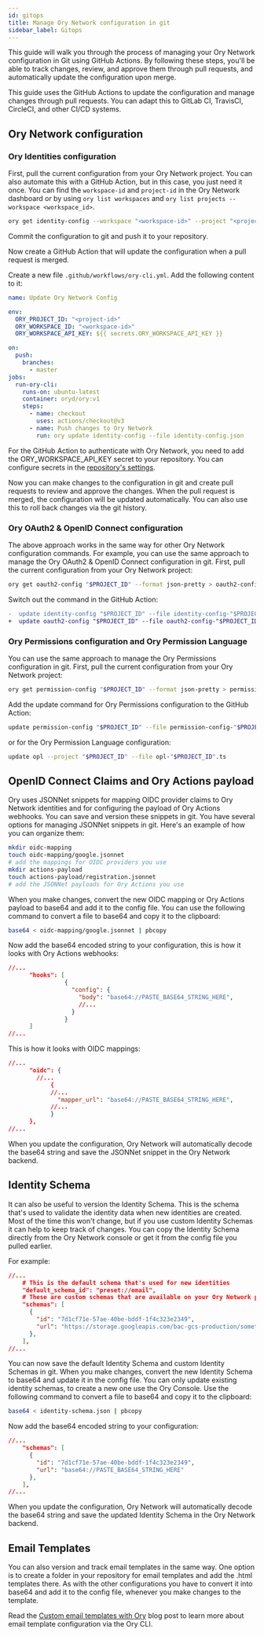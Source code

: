 ```yaml
---
id: gitops
title: Manage Ory Network configuration in git
sidebar_label: Gitops
---
```


This guide will walk you through the process of managing your Ory Network configuration in Git using GitHub Actions. By following
these steps, you'll be able to track changes, review, and approve them through pull requests, and automatically update the
configuration upon merge.

This guide uses the GitHub Actions to update the configuration and manage
changes through pull requests. You can adapt this to GitLab CI, TravisCI, CircleCI, and other CI/CD systems.

## Ory Network configuration

### Ory Identities configuration

First, pull the current configuration from your Ory Network project. You can also automate this with a GitHub Action, but in this
case, you just need it once. You can find the `workspace-id` and `project-id` in the Ory Network dashboard or by using `ory list workspaces` and `ory list projects --workspace <workspace_id>`.

```bash
ory get identity-config --workspace "<workspace-id>" --project "<project-id>" --format json-pretty > identity-config.json
```

Commit the configuration to git and push it to your repository.

Now create a GitHub Action that will update the configuration when a pull request is merged.

Create a new file `.github/workflows/ory-cli.yml`. Add the following content to it:

```yaml
name: Update Ory Network Config

env:
  ORY_PROJECT_ID: "<project-id>"
  ORY_WORKSPACE_ID: "<workspace-id>"
  ORY_WORKSPACE_API_KEY: ${{ secrets.ORY_WORKSPACE_API_KEY }}

on:
  push:
    branches:
      - master
jobs:
  run-ory-cli:
    runs-on: ubuntu-latest
    container: oryd/ory:v1
    steps:
      - name: checkout
        uses: actions/checkout@v3
      - name: Push changes to Ory Network
        run: ory update identity-config --file identity-config.json
```

For the GitHub Action to authenticate with Ory Network, you need to add the ORY_WORKSPACE_API_KEY secret to your
repository. You can configure secrets in the [repository's settings](https://docs.github.com/en/actions/security-guides/using-secrets-in-github-actions#creating-secrets-for-a-repository).

Now you can make changes to the configuration in git and create pull requests to review and approve the changes. When the pull
request is merged, the configuration will be updated automatically. You can also use this to roll back changes via the git
history.

### Ory OAuth2 & OpenID Connect configuration

The above approach works in the same way for other Ory Network configuration commands. For example, you can use the same approach
to manage the Ory OAuth2 & OpenID Connect configuration in git. First, pull the current configuration from your Ory Network
project:

```bash
ory get oauth2-config "$PROJECT_ID" --format json-pretty > oauth2-config-"$PROJECT_ID".json
```

Switch out the command in the GitHub Action:

```diff
-  update identity-config "$PROJECT_ID" --file identity-config-"$PROJECT_ID".json
+  update oauth2-config "$PROJECT_ID" --file oauth2-config-"$PROJECT_ID".json
```

### Ory Permissions configuration and Ory Permission Language

You can use the same approach to manage the Ory Permissions configuration in git. First, pull the current configuration from your
Ory Network project:

```bash
ory get permission-config "$PROJECT_ID" --format json-pretty > permission-config-"$PROJECT_ID".json
```

Add the update command for Ory Permissions configuration to the GitHub Action:

```bash
update permission-config "$PROJECT_ID" --file permission-config-"$PROJECT_ID".json
```

or for the Ory Permission Language configuration:

```bash
update opl --project "$PROJECT_ID" --file opl-"$PROJECT_ID".ts
```

## OpenID Connect Claims and Ory Actions payload

Ory uses JSONNet snippets for mapping OIDC provider claims to Ory Network identities and for configuring the payload of Ory
Actions webhooks. You can save and version these snippets in git. You have several options for managing JSONNet snippets in git.
Here's an example of how you can organize them:

```bash
mkdir oidc-mapping
touch oidc-mapping/google.jsonnet
# add the mappings for OIDC providers you use
mkdir actions-payload
touch actions-payload/registration.jsonnet
# add the JSONNet payloads for Ory Actions you use
```

When you make changes, convert the new OIDC mapping or Ory Actions payload to base64 and add it to the config file. You can use
the following command to convert a file to base64 and copy it to the clipboard:

```bash
base64 < oidc-mapping/google.jsonnet | pbcopy
```

Now add the base64 encoded string to your configuration, this is how it looks with Ory Actions webhooks:

```json
//...
      "hooks": [
                {
                  "config": {
                    "body": "base64://PASTE_BASE64_STRING_HERE",
                    //...
                  }
                }
      ]
//...
```

This is how it looks with OIDC mappings:

```json
//...
      "oidc": {
        //...
            {
            //...
              "mapper_url": "base64://PASTE_BASE64_STRING_HERE",
            //...
            }
      },
//...
```

When you update the configuration, Ory Network will automatically decode the base64 string and save the JSONNet snippet in the Ory
Network backend.

## Identity Schema

It can also be useful to version the Identity Schema. This is the schema that's used to validate the identity data when new
identities are created. Most of the time this won't change, but if you use custom Identity Schemas it can help to keep track of
changes. You can copy the Identity Schema directly from the Ory Network console or get it from the config file you pulled earlier.

For example:

```json
//...
    # This is the default schema that's used for new identities
    "default_schema_id": "preset://email",
    # These are custom schemas that are available on your Ory Network project
    "schemas": [
      {
        "id": "7d1cf71e-57ae-40be-bddf-1f4c323e2349",
        "url": "https://storage.googleapis.com/bac-gcs-production/something.schema.json"
      },
    ],
//...
```

You can now save the default Identity Schema and custom Identity Schemas in git. When you make changes, convert the new Identity
Schema to base64 and update it in the config file. You can only update existing identity schemas, to create a new one use the Ory
Console. Use the following command to convert a file to base64 and copy it to the clipboard:

```bash
base64 < identity-schema.json | pbcopy
```

Now add the base64 encoded string to your configuration:

```json
//...
    "schemas": [
      {
        "id": "7d1cf71e-57ae-40be-bddf-1f4c323e2349",
        "url": "base64://PASTE_BASE64_STRING_HERE"
      },
    ],
//...
```

When you update the configuration, Ory Network will automatically decode the base64 string and save the updated Identity Schema in
the Ory Network backend.

## Email Templates

You can also version and track email templates in the same way. One option is to create a folder in your repository for email
templates and add the .html templates there. As with the other configurations you have to convert it into base64 and add it to the
config file, whenever you make changes to the template.

Read the [Custom email templates with Ory](https://www.ory.sh/custom-email-templates/) blog post to learn more about email
template configuration via the Ory CLI.
